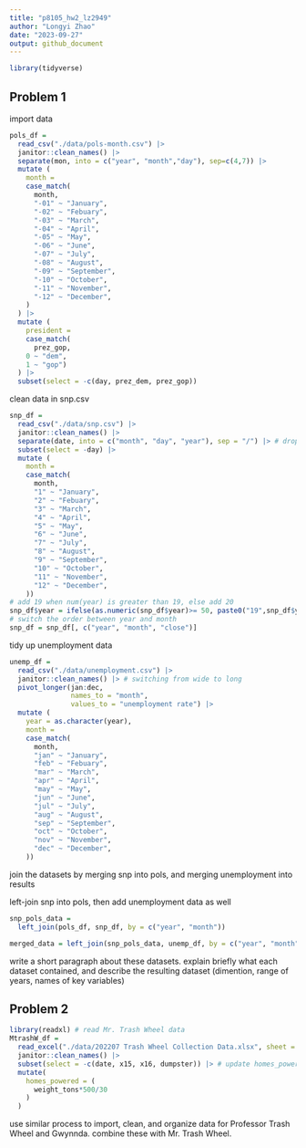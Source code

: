 ```yaml
---
title: "p8105_hw2_lz2949"
author: "Longyi Zhao"
date: "2023-09-27"
output: github_document
---
```


```r
library(tidyverse)
```

## Problem 1
import data
```r
pols_df = 
  read_csv("./data/pols-month.csv") |>
  janitor::clean_names() |>
  separate(mon, into = c("year", "month","day"), sep=c(4,7)) |>
  mutate (
    month = 
    case_match(
      month, 
      "-01" ~ "January",
      "-02" ~ "Febuary",
      "-03" ~ "March",
      "-04" ~ "April", 
      "-05" ~ "May",
      "-06" ~ "June",
      "-07" ~ "July",
      "-08" ~ "August",
      "-09" ~ "September",
      "-10" ~ "October",
      "-11" ~ "November",
      "-12" ~ "December",
    )
  ) |>
  mutate (
    president = 
    case_match(
      prez_gop,
    0 ~ "dem", 
    1 ~ "gop")
  ) |>
  subset(select = -c(day, prez_dem, prez_gop))
```

clean data in snp.csv
```r
snp_df = 
  read_csv("./data/snp.csv") |>
  janitor::clean_names() |> 
  separate(date, into = c("month", "day", "year"), sep = "/") |> # drop day
  subset(select = -day) |>
  mutate (
    month = 
    case_match(
      month, 
      "1" ~ "January",
      "2" ~ "Febuary",
      "3" ~ "March",
      "4" ~ "April", 
      "5" ~ "May",
      "6" ~ "June",
      "7" ~ "July",
      "8" ~ "August",
      "9" ~ "September",
      "10" ~ "October",
      "11" ~ "November",
      "12" ~ "December",
    ))
# add 19 when num(year) is greater than 19, else add 20
snp_df$year = ifelse(as.numeric(snp_df$year)>= 50, paste0("19",snp_df$year), paste0("20", snp_df$year))
# switch the order between year and month 
snp_df = snp_df[, c("year", "month", "close")]
```

tidy up unemployment data 
```r
unemp_df = 
  read_csv("./data/unemployment.csv") |>
  janitor::clean_names() |> # switching from wide to long 
  pivot_longer(jan:dec,
               names_to = "month",
               values_to = "unemployment rate") |>
  mutate (
    year = as.character(year),
    month = 
    case_match(
      month, 
      "jan" ~ "January",
      "feb" ~ "Febuary",
      "mar" ~ "March",
      "apr" ~ "April", 
      "may" ~ "May",
      "jun" ~ "June",
      "jul" ~ "July",
      "aug" ~ "August",
      "sep" ~ "September",
      "oct" ~ "October",
      "nov" ~ "November",
      "dec" ~ "December",
    ))
```

join the datasets by merging snp into pols, and merging unemployment into results

left-join snp into pols, then add unemployment data as well

```r
snp_pols_data = 
  left_join(pols_df, snp_df, by = c("year", "month"))

merged_data = left_join(snp_pols_data, unemp_df, by = c("year", "month"))
```


write a short paragraph about these datasets. explain briefly what each dataset contained, and describe the resulting dataset (dimention, range of years, names of key variables)

## Problem 2

```r
library(readxl) # read Mr. Trash Wheel data
MtrashW_df = 
  read_excel("./data/202207 Trash Wheel Collection Data.xlsx", sheet = "Mr. Trash Wheel") |>
  janitor::clean_names() |>
  subset(select = -c(date, x15, x16, dumpster)) |> # update homes_powerd
  mutate(
    homes_powered = (
      weight_tons*500/30
    )
  )

```

use similar process to import, clean, and organize data for Professor Trash Wheel and Gwynnda. combine these with Mr. Trash Wheel. 




